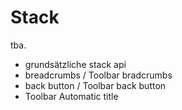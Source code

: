 
<Meta title="Docs/Components/Stack" />

# Stack

tba.

-   grundsätzliche stack api
-   breadcrumbs / Toolbar bradcrumbs
-   back button / Toolbar back button
-   Toolbar Automatic title

